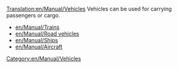 [[Translation:en/Manual/Vehicles]]
Vehicles can be used for carrying passengers or cargo.

[[Category:en/Manual/Vehicles]]

* [[en/Manual/Trains]]
* [[en/Manual/Road vehicles]]
* [[en/Manual/Ships]]
* [[en/Manual/Aircraft]]